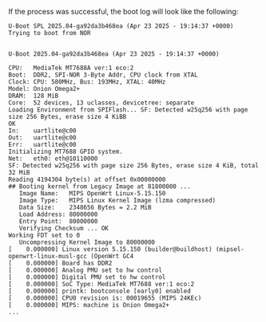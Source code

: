 If the process was successful, the boot log will look like the following:

<!-- TODO: update boot log with upstreamed bootloader version -->

```
U-Boot SPL 2025.04-ga92da3b468ea (Apr 23 2025 - 19:14:37 +0000)
Trying to boot from NOR


U-Boot 2025.04-ga92da3b468ea (Apr 23 2025 - 19:14:37 +0000)

CPU:   MediaTek MT7688A ver:1 eco:2
Boot:  DDR2, SPI-NOR 3-Byte Addr, CPU clock from XTAL
Clock: CPU: 580MHz, Bus: 193MHz, XTAL: 40MHz
Model: Onion Omega2+
DRAM:  128 MiB
Core:  52 devices, 13 uclasses, devicetree: separate
Loading Environment from SPIFlash... SF: Detected w25q256 with page size 256 Bytes, erase size 4 KiBB
OK
In:    uartlite@c00
Out:   uartlite@c00
Err:   uartlite@c00
Initializing MT7688 GPIO system.
Net:   eth0: eth@10110000
SF: Detected w25q256 with page size 256 Bytes, erase size 4 KiB, total 32 MiB
Reading 4194304 byte(s) at offset 0x00000000
## Booting kernel from Legacy Image at 81800000 ...
   Image Name:   MIPS OpenWrt Linux-5.15.150
   Image Type:   MIPS Linux Kernel Image (lzma compressed)
   Data Size:    2348656 Bytes = 2.2 MiB
   Load Address: 80000000
   Entry Point:  80000000
   Verifying Checksum ... OK
Working FDT set to 0
   Uncompressing Kernel Image to 80000000
[    0.000000] Linux version 5.15.150 (builder@buildhost) (mipsel-openwrt-linux-musl-gcc (OpenWrt GC4
[    0.000000] Board has DDR2
[    0.000000] Analog PMU set to hw control
[    0.000000] Digital PMU set to hw control
[    0.000000] SoC Type: MediaTek MT7688 ver:1 eco:2
[    0.000000] printk: bootconsole [early0] enabled
[    0.000000] CPU0 revision is: 00019655 (MIPS 24KEc)
[    0.000000] MIPS: machine is Onion Omega2+
...
```